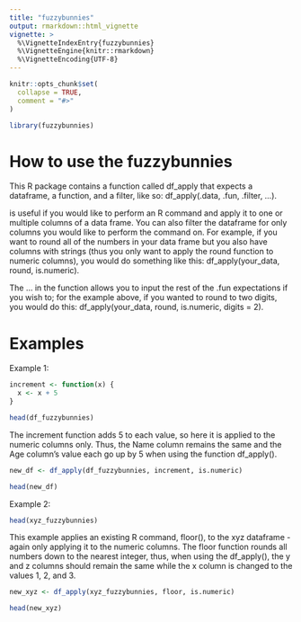 ```yaml
---
title: "fuzzybunnies"
output: rmarkdown::html_vignette
vignette: >
  %\VignetteIndexEntry{fuzzybunnies}
  %\VignetteEngine{knitr::rmarkdown}
  %\VignetteEncoding{UTF-8}
---
```


```r
knitr::opts_chunk$set(
  collapse = TRUE,
  comment = "#>"
)
```

```r
library(fuzzybunnies)
```

# How to use the fuzzybunnies

This R package contains a function called df_apply that expects a dataframe, a function, and a filter, like so: df_apply(.data, .fun, .filter, ...).

<fuzzybunnies> is useful if you would like to perform an R command and apply it to one or multiple columns of a data frame. You can also filter the dataframe for only columns you would like to perform the command on. For example, if you want to round all of the numbers in your data frame but you also have columns with strings (thus you only want to apply the round function to numeric columns), you would do something like this: df_apply(your_data, round, is.numeric).

The ... in the function allows you to input the rest of the .fun expectations if you wish to; for the example above, if you wanted to round to two digits, you would do this: df_apply(your_data, round, is.numeric, digits = 2).

# Examples

Example 1:

```r
increment <- function(x) {
  x <- x + 5
}

head(df_fuzzybunnies)
```

The increment function adds 5 to each value, so here it is applied to the numeric columns only. Thus, the Name column remains the same and the Age column's value each go up by 5 when using the <fuzzybunnies> function df_apply().

```r
new_df <- df_apply(df_fuzzybunnies, increment, is.numeric)

head(new_df)
```


Example 2:

```r
head(xyz_fuzzybunnies)
```

This example applies an existing R command, floor(), to the xyz dataframe - again only applying it to the numeric columns. The floor function rounds all numbers down to the nearest integer, thus, when using the df_apply(), the y and z columns should remain the same while the x column is changed to the values 1, 2, and 3.

```r
new_xyz <- df_apply(xyz_fuzzybunnies, floor, is.numeric)

head(new_xyz)
```

